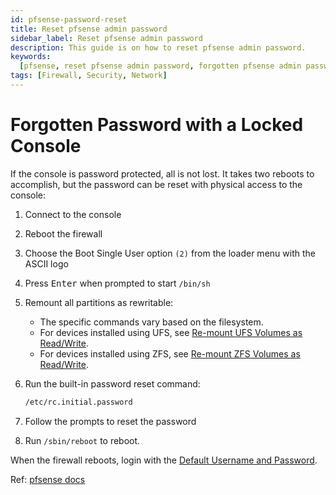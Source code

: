 ```yaml
---
id: pfsense-password-reset
title: Reset pfsense admin password
sidebar_label: Reset pfsense admin password
description: This guide is on how to reset pfsense admin password.
keywords:
  [pfsense, reset pfsense admin password, forgotten pfsense admin password]
tags: [Firewall, Security, Network]
---
```


# Forgotten Password with a Locked Console

If the console is password protected, all is not lost. It takes two reboots to accomplish, but the password can be reset with physical access to the console:

1. Connect to the console
2. Reboot the firewall
3. Choose the Boot Single User option `(2)` from the loader menu with the ASCII logo
4. Press <kbd>Enter</kbd> when prompted to start `/bin/sh`
5. Remount all partitions as rewritable:

   - The specific commands vary based on the filesystem.
   - For devices installed using UFS, see [Re-mount UFS Volumes as Read/Write][pfsense-docs-single-user-mode-ufs].
   - For devices installed using ZFS, see [Re-mount ZFS Volumes as Read/Write][pfsense-docs-single-user-mode-zfs].

6. Run the built-in password reset command:

   ```sh
   /etc/rc.initial.password
   ```

7. Follow the prompts to reset the password
8. Run `/sbin/reboot` to reboot.

When the firewall reboots, login with the [Default Username and Password][pfsense-docs-default-creds].

Ref: [pfsense docs][pfsense-docs-forgotten-password]

[pfsense-docs-forgotten-password]: https://docs.netgate.com/pfsense/en/latest/troubleshooting/locked-out.html?highlight=locked#forgotten-password-with-a-locked-console 'Pfsense Docs: Troubleshooting Access when Locked Out of the Firewall'
[pfsense-docs-default-creds]: https://docs.netgate.com/pfsense/en/latest/usermanager/defaults.html 'Default Username and Password'
[pfsense-docs-single-user-mode-ufs]: https://docs.netgate.com/pfsense/en/latest/troubleshooting/single-user-mode.html#single-user-mode-ufs 'Troubleshooting in Single User Mode - UFS'
[pfsense-docs-single-user-mode-zfs]: https://docs.netgate.com/pfsense/en/latest/troubleshooting/single-user-mode.html#single-user-mode-zfs 'Troubleshooting in Single User Mode - ZFS'
